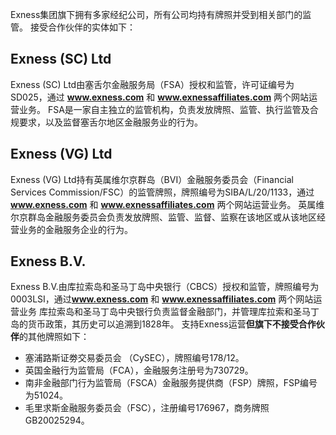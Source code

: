 Exness集团旗下拥有多家经纪公司，所有公司均持有牌照并受到相关部门的监管。
接受合作伙伴的实体如下：
## Exness (SC) Ltd
 
Exness (SC) Ltd由塞舌尔金融服务局（FSA）授权和监管，许可证编号为SD025，通过 **www.exness.com** 和 **www.exnessaffiliates.com** 两个网站运营业务。
FSA是一家自主独立的监管机构，负责发放牌照、监管、执行监管及合规要求，以及监督塞舌尔地区金融服务业的行为。
## Exness (VG) Ltd
 
Exness (VG) Ltd持有英属维尔京群岛（BVI）金融服务委员会（Financial Services Commission/FSC）的监管牌照，牌照编号为SIBA/L/20/1133，通过 **www.exness.com** 和 **www.exnessaffiliates.com** 两个网站运营业务。
英属维尔京群岛金融服务委员会负责发放牌照、监管、监督、监察在该地区或从该地区经营业务的金融服务企业的行为。
## Exness B.V.
 
Exness B.V.由库拉索岛和圣马丁岛中央银行（CBCS）授权和监管，牌照编号为0003LSI，通过**www.exness.com** 和 **www.exnessaffiliates.com** 两个网站运营业务
库拉索岛和圣马丁岛中央银行负责监督金融部门，并管理库拉索和圣马丁岛的货币政策，其历史可以追溯到1828年。
支持Exness运营**但旗下不接受合作伙伴**的其他牌照如下：
* 塞浦路斯证劵交易委员会 （CySEC），牌照编号178/12。
* 英国金融行为监管局（FCA），金融服务注册号为730729。
* 南非金融部门行为监管局（FSCA）金融服务提供商（FSP）牌照，FSP编号为51024。
* 毛里求斯金融服务委员会（FSC），注册编号176967，商务牌照GB20025294。